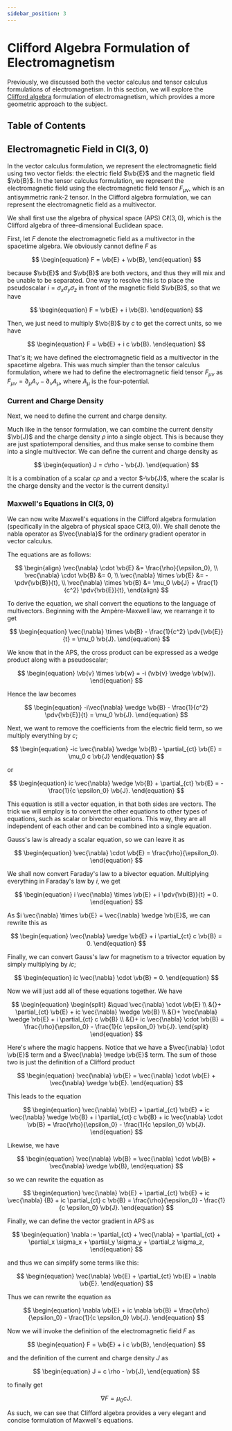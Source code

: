 ```yaml
---
sidebar_position: 3
---
```





# Clifford Algebra Formulation of Electromagnetism

Previously, we discussed both the vector calculus and tensor calculus formulations of electromagnetism.
In this section, we will explore the [Clifford algebra](../../Part%20II%20Special%20Relativity/Spacetime%20Geometry/Introduction%20to%20Clifford%20Algebras) formulation of electromagnetism, which provides a more geometric approach to the subject.

## Table of Contents

<TOCInline toc={toc} />

## Electromagnetic Field in Cl(3, 0)

In the vector calculus formulation, we represent the electromagnetic field using two vector fields: the electric field $\vb{E}$ and the magnetic field $\vb{B}$.
In the tensor calculus formulation, we represent the electromagnetic field using the electromagnetic field tensor $F_{\mu\nu}$, which is an antisymmetric rank-2 tensor.
In the Clifford algebra formulation, we can represent the electromagnetic field as a multivector.

We shall first use the algebra of physical space (APS) $\text{C}\ell(3, 0)$, which is the Clifford algebra of three-dimensional Euclidean space.

First, let $F$ denote the electromagnetic field as a multivector in the spacetime algebra.
We obviously cannot define $F$ as

$$
\begin{equation}
F = \vb{E} + \vb{B},
\end{equation}
$$

because $\vb{E}$ and $\vb{B}$ are both vectors, and thus they will mix and be unable to be separated.
One way to resolve this is to place the pseudoscalar $i = \sigma_x \sigma_y \sigma_z$ in front of the magnetic field $\vb{B}$, so that we have

$$
\begin{equation}
F = \vb{E} + i \vb{B}.
\end{equation}
$$

Then, we just need to multiply $\vb{B}$ by $c$ to get the correct units, so we have

$$
\begin{equation}
F = \vb{E} + i c \vb{B}.
\end{equation}
$$

That's it; we have defined the electromagnetic field as a multivector in the spacetime algebra.
This was much simpler than the tensor calculus formulation, where we had to define the electromagnetic field tensor $F_{\mu\nu}$ as $F_{\mu\nu} = \partial_\mu A_\nu - \partial_\nu A_\mu$, where $A_\mu$ is the four-potential.

### Current and Charge Density

Next, we need to define the current and charge density.

Much like in the tensor formulation, we can combine the current density $\vb{J}$ and the charge density $\rho$ into a single object.
This is because they are just spatiotemporal densities, and thus make sense to combine them into a single multivector.
We can define the current and charge density as

$$
\begin{equation}
J = c\rho - \vb{J}.
\end{equation}
$$

It is a combination of a scalar $c\rho$ and a vector $-\vb{J}$, where the scalar is the charge density and the vector is the current density.l

### Maxwell's Equations in Cl(3, 0)

We can now write Maxwell's equations in the Clifford algebra formulation (specifically in the algebra of physical space $\text{C}\ell(3, 0)$).
We shall denote the nabla operator as $\vec{\nabla}$ for the ordinary gradient operator in vector calculus.

The equations are as follows:

$$
\begin{align}
\vec{\nabla} \cdot \vb{E} &= \frac{\rho}{\epsilon_0}, \\
\vec{\nabla} \cdot \vb{B} &= 0, \\
\vec{\nabla} \times \vb{E} &= -\pdv{\vb{B}}{t}, \\
\vec{\nabla} \times \vb{B} &= \mu_0 \vb{J} + \frac{1}{c^2} \pdv{\vb{E}}{t},
\end{align}
$$

To derive the equation, we shall convert the equations to the language of multivectors.
Beginning with the Ampère-Maxwell law, we rearrange it to get

$$
\begin{equation}
\vec{\nabla} \times \vb{B} - \frac{1}{c^2} \pdv{\vb{E}}{t} = \mu_0 \vb{J}.
\end{equation}
$$

We know that in the APS, the cross product can be expressed as a wedge product along with a pseudoscalar;

$$
\begin{equation}
\vb{v} \times \vb{w} = -i (\vb{v} \wedge \vb{w}).
\end{equation}
$$

Hence the law becomes

$$
\begin{equation}
-i\vec{\nabla} \wedge \vb{B} - \frac{1}{c^2} \pdv{\vb{E}}{t} = \mu_0 \vb{J}.
\end{equation}
$$

Next, we want to remove the coefficients from the electric field term, so we multiply everything by $c$;

$$
\begin{equation}
-ic \vec{\nabla} \wedge \vb{B} - \partial_{ct} \vb{E} = \mu_0 c \vb{J}
\end{equation}
$$

or

$$
\begin{equation}
ic \vec{\nabla} \wedge \vb{B} + \partial_{ct} \vb{E} = -\frac{1}{c \epsilon_0} \vb{J}.
\end{equation}
$$

This equation is still a vector equation, in that both sides are vectors.
The trick we will employ is to convert the other equations to other types of equations, such as scalar or bivector equations.
This way, they are all independent of each other and can be combined into a single equation.

Gauss's law is already a scalar equation, so we can leave it as

$$
\begin{equation}
\vec{\nabla} \cdot \vb{E} = \frac{\rho}{\epsilon_0}.
\end{equation}
$$

We shall now convert Faraday's law to a bivector equation.
Multiplying everything in Faraday's law by $i$, we get

$$
\begin{equation}
i \vec{\nabla} \times \vb{E} + i \pdv{\vb{B}}{t} = 0.
\end{equation}
$$

As $i \vec{\nabla} \times \vb{E} = \vec{\nabla} \wedge \vb{E}$, we can rewrite this as

$$
\begin{equation}
\vec{\nabla} \wedge \vb{E} + i \partial_{ct} c \vb{B} = 0.
\end{equation}
$$

Finally, we can convert Gauss's law for magnetism to a trivector equation by simply multiplying by $ic$;

$$
\begin{equation}
ic \vec{\nabla} \cdot \vb{B} = 0.
\end{equation}
$$

Now we will just add all of these equations together.
We have

$$
\begin{equation}
\begin{split}
&\quad \vec{\nabla} \cdot \vb{E} \\
&{}+ \partial_{ct} \vb{E} + ic \vec{\nabla} \wedge \vb{B} \\
&{}+ \vec{\nabla} \wedge \vb{E} + i \partial_{ct} c \vb{B} \\
&{}+ ic \vec{\nabla} \cdot \vb{B} = \frac{\rho}{\epsilon_0} - \frac{1}{c \epsilon_0} \vb{J}.
\end{split}
\end{equation}
$$

Here's where the magic happens.
Notice that we have a $\vec{\nabla} \cdot \vb{E}$ term and a $\vec{\nabla} \wedge \vb{E}$ term.
The sum of those two is just the definition of a Clifford product

$$
\begin{equation}
\vec{\nabla} \vb{E} = \vec{\nabla} \cdot \vb{E} + \vec{\nabla} \wedge \vb{E}.
\end{equation}
$$

This leads to the equation

$$
\begin{equation}
\vec{\nabla} \vb{E} + \partial_{ct} \vb{E} + ic \vec{\nabla} \wedge \vb{B} + i \partial_{ct} c \vb{B} + ic \vec{\nabla} \cdot \vb{B} = \frac{\rho}{\epsilon_0} - \frac{1}{c \epsilon_0} \vb{J}.
\end{equation}
$$

Likewise, we have

$$
\begin{equation}
\vec{\nabla} \vb{B} = \vec{\nabla} \cdot \vb{B} + \vec{\nabla} \wedge \vb{B},
\end{equation}
$$

so we can rewrite the equation as

$$
\begin{equation}
\vec{\nabla} \vb{E} + \partial_{ct} \vb{E} + ic \vec{\nabla} {B} + ic \partial_{ct} c \vb{B} = \frac{\rho}{\epsilon_0} - \frac{1}{c \epsilon_0} \vb{J}.
\end{equation}
$$

Finally, we can define the vector gradient in APS as

$$
\begin{equation}
\nabla := \partial_{ct} + \vec{\nabla} = \partial_{ct} + \partial_x \sigma_x + \partial_y \sigma_y + \partial_z \sigma_z,
\end{equation}
$$

and thus we can simplify some terms like this:

$$
\begin{equation}
\vec{\nabla} \vb{E} + \partial_{ct} \vb{E} = \nabla \vb{E}.
\end{equation}
$$

Thus we can rewrite the equation as

$$
\begin{equation}
\nabla \vb{E} + ic \nabla \vb{B} = \frac{\rho}{\epsilon_0} - \frac{1}{c \epsilon_0} \vb{J}.
\end{equation}
$$

Now we will invoke the definition of the electromagnetic field $F$ as

$$
\begin{equation}
F = \vb{E} + i c \vb{B},
\end{equation}
$$

and the definition of the current and charge density $J$ as

$$
\begin{equation}
J = c \rho - \vb{J},
\end{equation}
$$

to finally get

$$
\begin{equation}
\nabla F = \mu_0 c J.
\end{equation}
$$

As such, we can see that Clifford algebra provides a very elegant and concise formulation of Maxwell's equations.



